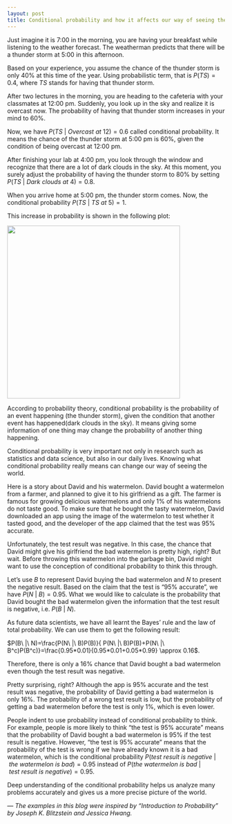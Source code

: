 ```yaml
---
layout: post
title: Conditional probability and how it affects our way of seeing the world
---
```


Just imagine it is 7:00 in the morning, you are having your breakfast while listening to the weather forecast. The weatherman predicts that there will be a thunder storm at 5:00 in this afternoon. 

Based on your experience, you assume the chance of the thunder storm is only 40% at this time of the year. Using probabilistic term, that is $P(TS)=0.4$, where $TS$ stands for having that thunder storm. 

After two lectures in the morning, you are heading to the cafeteria with your classmates at 12:00 pm. Suddenly, you look up in the sky and realize it is overcast now. The probability of having that thunder storm increases in your mind to 60%. 

Now, we have $P(TS\ |\ Overcast\ at\ 12)=0.6$ called conditional probability. It means the chance of the thunder storm at 5:00 pm is 60%, given the condition of being overcast at 12:00 pm.

After finishing your lab at 4:00 pm, you look through the window and recognize that there are a lot of dark clouds in the sky. At this moment, you surely adjust the probability of having the thunder storm to 80% by setting $P(TS\ |\ Dark\ clouds\ at\ 4)=0.8$. 

When you arrive home at 5:00 pm, the thunder storm comes. Now, the conditional probability $P(TS\ |\ TS\ at\ 5)=1$.

This increase in probability is shown in the following plot:

<img src="../images/conditional_prob.png" width="400"/>

According to probability theory, conditional probability is the probability of an event happening (the thunder storm), given the condition that another event has happened(dark clouds in the sky). It means giving some information of one thing may change the probability of another thing happening.

Conditional probability is very important not only in research such as statistics and data science, but also in our daily lives. Knowing what conditional probability really means can change our way of seeing the world.

Here is a story about David and his watermelon. David bought a watermelon from a farmer, and planned to give it to his girlfriend as a gift. The farmer is famous for growing delicious watermelons and only 1% of his watermelons do not taste good. To make sure that he bought the tasty watermelon, David downloaded an app using the image of the watermelon to test whether it tasted good, and the developer of the app claimed that the test was 95% accurate.

Unfortunately, the test result was negative. In this case, the chance that David might give his girlfriend the bad watermelon is pretty high, right? But wait. Before throwing this watermelon into the garbage bin, David might want to use the conception of conditional probability to think this through.

Let’s use $B$ to represent David buying the bad watermelon and $N$ to present the negative result. Based on the claim that the test is “95% accurate”, we have $P(N\ |\ B)=0.95$. What we would like to calculate is the probability that David bought the bad watermelon given the information that the test result is negative, i.e. $P(B\ |\ N)$.

As future data scientists, we have all learnt the Bayes’ rule and the law of total probability. We can use them to get the following result:

$P(B\ |\ N)=\frac{P(N\ |\ B)P(B)}{ P(N\ |\ B)P(B)+P(N\ |\ B^c)P(B^c)}=\frac{0.95*0.01}{0.95*0.01+0.05*0.99} \approx 0.16$.

Therefore, there is only a 16% chance that David bought a bad watermelon even though the test result was negative.

Pretty surprising, right? Although the app is 95% accurate and the test result was negative, the probability of David getting a bad watermelon is only 16%. The probability of a wrong test result is low, but the probability of getting a bad watermelon before the test is only 1%, which is even lower. 

People indent to use probability instead of conditional probability to think. For example, people is more likely to think "the test is 95% accurate" means that the probability of David bought a bad watermelon is 95% if the test result is negative. However, "the test is 95% accurate" means that the probability of the test is wrong if we have already known it is a bad watermelon, which is the conditional probability $P(test\ result\ is\ negative\ |\ the\ watermelon\ is\ bad)=0.95$ instead of $P(the\ watermelon\ is\ bad\ |\ test\ result\ is\ negative)=0.95$.

Deep understanding of the conditional probability helps us analyze many problems accurately and gives us a more precise picture of the world.

— *The examples in this blog were inspired by “Introduction to Probability” by Joseph K. Blitzstein and Jessica Hwang.*